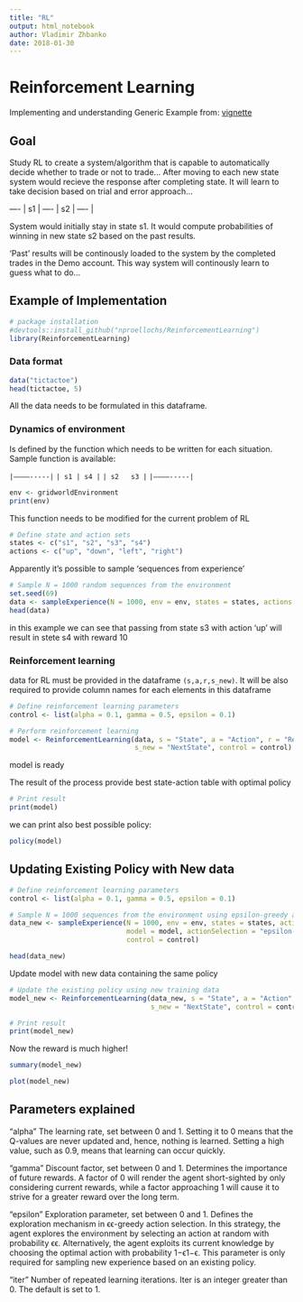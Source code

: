 ```yaml
---
title: "RL"
output: html_notebook
author: Vladimir Zhbanko
date: 2018-01-30
---
```


# Reinforcement Learning

Implementing and understanding Generic Example from: [vignette](https://cran.r-project.org/web/packages/ReinforcementLearning/vignettes/ReinforcementLearning.html)

## Goal

Study RL to create a system/algorithm that is capable to automatically decide whether to trade or not to trade... After moving to each new state system would recieve the response after completing state. It will learn to take decision based on trial and error approach...

| ---- | s1 | ---- | s2 | ---- | 

System would initially stay in state s1. It would compute probabilities of winning in new state s2 based on the past results.

'Past' results will be continously loaded to the system by the completed trades in the Demo account. This way system will continously learn to guess what to do...

## Example of Implementation

```r
# package installation
#devtools::install_github("nproellochs/ReinforcementLearning")
library(ReinforcementLearning)
```

### Data format

```r
data("tictactoe")
head(tictactoe, 5)

```

All the data needs to be formulated in this dataframe.

### Dynamics of environment

Is defined by the function which needs to be written for each situation. Sample function is available:

` |———–-----|`
` | s1 | s4 |`
` | s2   s3 |`
` |———–-----|`

```r
env <- gridworldEnvironment
print(env)
```

This function needs to be modified for the current problem of RL

```r
# Define state and action sets
states <- c("s1", "s2", "s3", "s4")
actions <- c("up", "down", "left", "right")
```

Apparently it's possible to sample 'sequences from experience'

```r
# Sample N = 1000 random sequences from the environment
set.seed(69)
data <- sampleExperience(N = 1000, env = env, states = states, actions = actions)
head(data)
```

in this example we can see that passing from state s3 with action 'up' will result in stete s4 with reward 10

### Reinforcement learning

data for RL must be provided in the dataframe `(s,a,r,s_new)`. It will be also required to provide column names for each elements in this dataframe

```r
# Define reinforcement learning parameters
control <- list(alpha = 0.1, gamma = 0.5, epsilon = 0.1)
```

```r
# Perform reinforcement learning
model <- ReinforcementLearning(data, s = "State", a = "Action", r = "Reward", 
                               s_new = "NextState", control = control)
```
 
model is ready

The result of the process provide best state-action table with optimal policy

```r
# Print result
print(model)
```

we can print also best possible policy:
```r
policy(model)
```

## Updating Existing Policy with New data



```r
# Define reinforcement learning parameters
control <- list(alpha = 0.1, gamma = 0.5, epsilon = 0.1)

# Sample N = 1000 sequences from the environment using epsilon-greedy action selection
data_new <- sampleExperience(N = 1000, env = env, states = states, actions = actions, 
                             model = model, actionSelection = "epsilon-greedy", 
                             control = control)

head(data_new)

```

Update model with new data containing the same policy

```r
# Update the existing policy using new training data
model_new <- ReinforcementLearning(data_new, s = "State", a = "Action", r = "Reward", 
                                   s_new = "NextState", control = control, model = model)

# Print result
print(model_new)
```

Now the reward is much higher!

```r
summary(model_new)
```

```r
plot(model_new)
```

## Parameters explained

"alpha" The learning rate, set between 0 and 1. Setting it to 0 means that the Q-values are never updated and, hence, nothing is learned. Setting a high value, such as 0.9, means that learning can occur quickly.

"gamma" Discount factor, set between 0 and 1. Determines the importance of future rewards. A factor of 0 will render the agent short-sighted by only considering current rewards, while a factor approaching 1 will cause it to strive for a greater reward over the long term.

"epsilon" Exploration parameter, set between 0 and 1. Defines the exploration mechanism in ϵϵ-greedy action selection. In this strategy, the agent explores the environment by selecting an action at random with probability ϵϵ. Alternatively, the agent exploits its current knowledge by choosing the optimal action with probability 1−ϵ1−ϵ. This parameter is only required for sampling new experience based on an existing policy.

"iter" Number of repeated learning iterations. Iter is an integer greater than 0. The default is set to 1.

